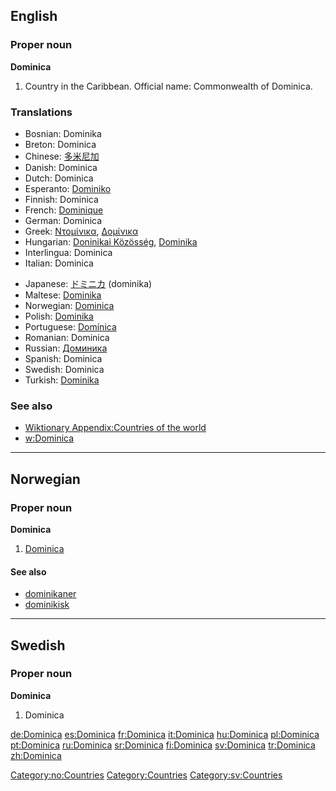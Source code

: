 ==English==

===Proper noun===
'''Dominica'''

# Country in the Caribbean. Official name: Commonwealth of Dominica.

===Translations===
{{rfc-level|Translations at L3+ (AutoFormat would have corrected level of Translations)}}
{{top}}
*Bosnian: Dominika {{f}}
*Breton: Dominica
*Chinese: [[多米尼加]]
*Danish: Dominica
*Dutch: Dominica
*Esperanto: [[Dominiko]]
*Finnish: Dominica
*French: [[Dominique]]
*German: Dominica
*Greek: [[Ντομίνικα]], [[Δομίνικα]]
*Hungarian: [[Doninikai Közösség]], [[Dominika]]
*Interlingua: Dominica
*Italian: Dominica
{{mid}}
*Japanese: [[ドミニカ]] (dominika)
*Maltese: [[Dominika]]
*Norwegian: [[#Norwegian|Dominica]]
*Polish: [[Dominika]]
*Portuguese: [[Domínica]]
*Romanian: Dominica {{f}}
*Russian: [[Доминика]]
*Spanish: Dominica
*Swedish: Dominica
*Turkish: [[Dominika]]
{{bottom}}

===See also===
*[[Wiktionary Appendix:Countries of the world]]
*[[w:Dominica]]

----

==Norwegian==

===Proper noun===
'''Dominica'''

# [[#English|Dominica]]

====See also====
*[[dominikaner]]
*[[dominikisk]]

[[Category:no:Countries]]

----

==Swedish==

===Proper noun===
'''Dominica'''

# Dominica

[[Category:Countries]]
[[Category:sv:Countries]]

[[de:Dominica]]
[[es:Dominica]]
[[fr:Dominica]]
[[it:Dominica]]
[[hu:Dominica]]
[[pl:Dominica]]
[[pt:Dominica]]
[[ru:Dominica]]
[[sr:Dominica]]
[[fi:Dominica]]
[[sv:Dominica]]
[[tr:Dominica]]
[[zh:Dominica]]